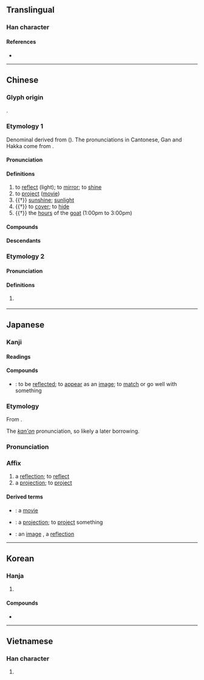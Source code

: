 {{character info}}
==Translingual==

===Han character===
{{Han char|rn=72|rad=日|as=05|sn=9|four=64034|canj=ALBK|ids=⿰日央}}

====References====
* {{Han ref|kx=0493.010|dkj=13838|dj=0856.010|hdz=21500.060|uh=6620|ud=26144|bh=AC4D|bd=44109}}

----

==Chinese==
{{zh-forms|alt=暎}}

===Glyph origin===
{{Han etym}}
{{Han compound|日|央|c1=s|c2=p|t1=sun|ls=psc}}.

===Etymology 1===
Denominal derived from {{och-l|影|shadow; image}} ({{zh-ref|Gong, 2019}}). The {{lang|zh|上聲}} pronunciations in Cantonese, Gan and Hakka come from {{ltc-l|影}}.

====Pronunciation====
{{zh-pron
|m=yìng,yāng,2nb=variant
|m-s=yin4
|dg=
|c=jing2,joeng2
|c_note=joeng2 - chiefly used in {{zh-l|*掩映}}
|c-t=yiang2
|g=iang3/in3
|g_note=iang3 - vernacular; in3 - literary
|h=pfs=yáng;gd=yang3/yang5
|j=ing3
|mb=iāng
|md=iáng/ióng
|md_note=iáng - vernacular; ióng - literary
|mn=èng/tw:iòng/iàⁿ/twv:iaⁿ
|mn_note=Xiamen, Quanzhou, Zhangzhou: èng - literary; iàⁿ - vernacular; Taiwan: iòng - literary; èng, iàⁿ/iaⁿ - vernacular
|mn-t=iang3
|w=2ian,2in
|w_note=2ian - vernacular; 2in - literary
|x=in4
|mc=2
|oc=2
|ma=y
|cat=v,n
}}

====Definitions====
{{zh-hanzi}}

# to [[reflect]] (light); to [[mirror]]; to [[shine]]
# to [[project]] ([[movie]])
# {{†}} [[sunshine]]; [[sunlight]]
# {{†}} to [[cover]]; to [[hide]]
# {{†}} the [[hour]]s of the [[goat]] (1:00pm to 3:00pm)

====Compounds====
{{zh-der|反映|放映|上映|映襯|映山紅|映射|映衰|映托|映現|映像|映眼|映照|倒映|交映|展映|後先輝映|交相輝映|孫康映雪|疊映|放映室|映媚|放映影幕|映輝|映身|相映成趣|相映|播映|映帶|掩映生姿|照映|放映機|映摹|映壁|映雪囊螢|映像管|照螢映雪|暉映:huīyìng|映雪讀書|映雪|映月讀書|掩映|首映|開映|聚螢映雪|首映典禮|集螢映雪|襯映|遮天映日|輝映|餘映|蔚映|映望}}

====Descendants====
{{CJKV||||ánh}}

===Etymology 2===

====Pronunciation====
{{zh-pron
|m=yǎng
|mc=1
|oc=1
|cat=
}}

====Definitions====
{{zh-hanzi}}

# {{zh-hg}} {{zh-only|映㬒|[[not]] [[bright]]; [[not]] [[clear]]}}

----

==Japanese==

===Kanji===
{{ja-kanji|grade=6|rs=日05}}

====Readings====
{{ja-readings
|goon=よう<やう
|kanon=えい
|kun=うつ-す, うつ-る, は-える
|nanori=あきら, え, てる
}}

====Compounds====
* {{ja-r|映る|うつる}}: to be [[reflect|reflected]]; to [[appear]] as an [[image]]; to [[match]] or go well with something {{qualifier|in terms of color coordination}}

===Etymology===
{{ja-kanjitab|えい|yomi=kanon}}
From {{der|ja|ltc|sort=えい|-}} {{ltc-l|映|id=2}}.

The ''[[漢音#Japanese|kan'on]]'' pronunciation, so likely a later borrowing.

===Pronunciation===
{{ja-pron|えい|y=kanon}}

===Affix===
{{ja-pos|affix|えい}}

# a [[reflection]]; to [[reflect]]
# a [[projection]]; to [[project]]

====Derived terms====
{{der-top}}
* {{ja-r|映%画|えい%が}}: a [[movie]]
* {{ja-r|映%写|えい%しゃ}}: a [[projection]]; to [[project]] something {{qualifier|an image}}
* {{ja-r|映%像|えい%ぞう}}: an [[image]] {{qualifier|especially one on a screen or in one's mind}}, a [[reflection]]
{{der-bottom}}

----

==Korean==

===Hanja===
{{ko-hanja|비치다|비칠|영}}

# {{hanja form of|영|to [[shine]]; [[light]] [[up]]; [[reflect]]; [[flash]]}}

====Compounds====
* {{ko-l|영화|映畫|film, flick, movie}}

----

==Vietnamese==

===Han character===
{{vi-hantu|[[ánh]], [[tử]]|rs=日05}}

# {{rfdef|vi|sort=日05}}